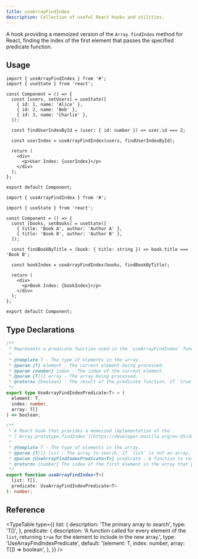 ```yaml
---
title: useArrayFindIndex
description: Collection of useful React hooks and utilities.
---
```


A hook providing a memoized version of the `Array.findIndex` method for React, finding the index of the first element that passes the specified predicate function.

## Usage

```tsx
import { useArrayFindIndex } from '#';
import { useState } from 'react';

const Component = () => {
  const [users, setUsers] = useState([
    { id: 1, name: 'Alice' },
    { id: 2, name: 'Bob' },
    { id: 3, name: 'Charlie' },
  ]);

  const findUserIndexById = (user: { id: number }) => user.id === 2;

  const userIndex = useArrayFindIndex(users, findUserIndexById);

  return (
    <div>
      <p>User Index: {userIndex}</p>
    </div>
  );
};

export default Component;
```

```tsx
import { useArrayFindIndex } from '#';

import { useState } from 'react';

const Component = () => {
  const [books, setBooks] = useState([
    { title: 'Book A', author: 'Author A' },
    { title: 'Book B', author: 'Author B' },
  ]);

  const findBookByTitle = (book: { title: string }) => book.title === 'Book B';

  const bookIndex = useArrayFindIndex(books, findBookByTitle);

  return (
    <div>
      <p>Book Index: {bookIndex}</p>
    </div>
  );
};

export default Component;
```

## Type Declarations

```typescript
/**
 * Represents a predicate function used in the `useArrayFindIndex` function.
 *
 * @template T - The type of elements in the array.
 * @param {T} element - The current element being processed.
 * @param {number} index - The index of the current element.
 * @param {T[]} array - The array being processed.
 * @returns {boolean} - The result of the predicate function. If `true`, the current element passes the test.
 */
export type UseArrayFindIndexPredicate<T> = (
  element: T,
  index: number,
  array: T[]
) => boolean;

/**
 * A React hook that provides a memoized implementation of the
 * [`Array.prototype.findIndex`](https://developer.mozilla.org/en-US/docs/Web/JavaScript/Reference/Global_Objects/Array/findIndex) method.
 *
 * @template T - The type of elements in the array.
 * @param {T[]} list - The array to search. If `list` is not an array, an error message is logged to the console and the hook returns `-1`.
 * @param {UseArrayFindIndexPredicate<T>} predicate - A function to test each element in the array.
 * @returns {number} The index of the first element in the array that passes the test. Otherwise, `-1`.
 */
export function useArrayFindIndex<T>(
  list: T[],
  predicate: UseArrayFindIndexPredicate<T>
): number;
```

## Reference

<TypeTable
  type={{
    list: {
      description: 'The primary array to search',
      type: 'T[]',
    },
    predicate: {
      description:
        'A function called for every element of the `list`, returning `true` for the element to include in the new array.',
      type: 'UseArrayFindIndexPredicate<T>',
      default: '(element: T, index: number, array: T[]) => boolean',
    },
  }}
/>
